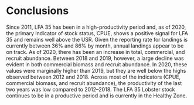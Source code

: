 # Conclusions

Since 2011, LFA 35 has been in a high-productivity period and, as of 2020, the primary indicator of stock status, CPUE, shows a positive signal for LFA 35 and remains well above the USR. Given the reporting rate for landings is currently between 36% and 86% by month, annual landings appear to be on track. As of 2020, there has been an increase in total, commercial, and recruit abundance. Between 2018 and 2019, however, a large decline was evident in both commercial biomass and recruit abundance. In 2020, these values were marginally higher than 2019, but they are well below the highs observed between 2012 and 2018. Across most of the indicators (CPUE, commercial biomass, and recruit abundance), the productivity of the last two years was low compared to 2012–2018. The LFA 35 Lobster stock continues to be in a productive period and is currently in the Healthy Zone.
